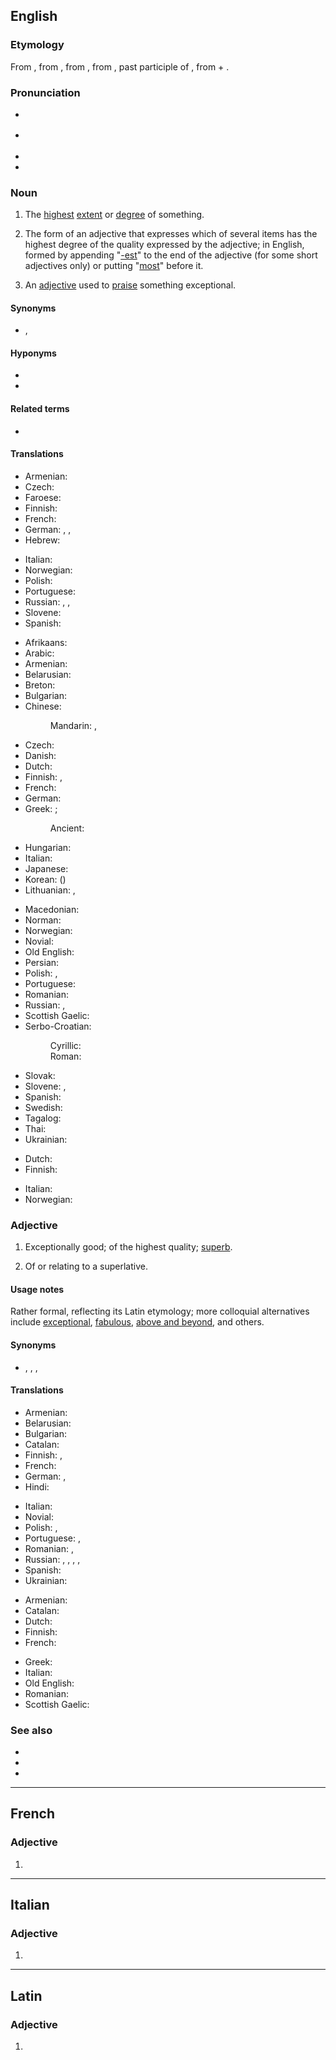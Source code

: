 {{also|Superlative}}
==English==
{{was wotd|2008|March|11}}
{{wikipedia}}

===Etymology===
From {{etyl|enm|en}} {{m|enm|superlatyf}}, from {{etyl|fro|en}} {{m|fro|superlatif}}, from {{etyl|LL.|en}} {{m|la|superlātīvus}}, from {{etyl|la|en}} {{m|la|superlātus||extravagant, of hyperbole}}, past participle of {{m|la|superfero||carry over}}, from {{m|la|super||above}} + {{m|la|fero||bear, carry}}.

===Pronunciation===
* {{a|RP}} {{IPA|/suːˈpɜː.lə.tɪv/|/sjuːˈpɜː.lə.tɪv/|lang=en}}
* {{a|US}} {{IPA|/suˈpɝː.lə.tɪv/|lang=en}}
* {{audio|en-us-superlative.ogg|Audio (US)|lang=en}}
* {{audio|en-au-superlative.ogg|Audio (AU)|lang=en}}

===Noun===
{{en-noun}}

# The [[highest]] [[extent]] or [[degree]] of something.
# {{lb|en|grammar}} The form of an adjective that expresses which of several items has the highest degree of the quality expressed by the adjective; in English, formed by appending "[[-est]]" to the end of the adjective (for some short adjectives only) or putting "[[most]]" before it.
#: {{ux|en|The '''superlative''' of "big" is "biggest".}}
# {{lb|en|informal}} An [[adjective]] used to [[praise]] something exceptional.
#: {{ux|en|Daniel is amazing, wonderful, fantastic, and many other '''superlatives''' I can’t think of right now!}}

====Synonyms====
* {{sense|highest degree}} {{l|en|acme}}, {{l|en|peak}}

====Hyponyms====
* {{l|en|absolute superlative}}
* {{l|en|relative superlative}}

====Related terms====
* {{l|en|superlative degree}}

====Translations====
{{trans-top|highest degree of something}}
* Armenian: {{t+|hy|գերադրական}}
* Czech: {{t+|cs|superlativ}}
* Faroese: {{t|fo|hástig|n}}
* Finnish: {{t+|fi|huippu}}
* French: {{t+|fr|summum|m}}
* German: {{t+|de|Superlativ|m}}, {{t+|de|Höchststufe|f}}, {{t+|de|Meiststufe}}
* Hebrew: {{t|he|מופלג}}
{{trans-mid}}
* Italian: {{t+|it|superlativo}}
* Norwegian: {{t+|no|superlativ}}
* Polish: {{t|pl|superlatyw|m-in}}
* Portuguese: {{t+|pt|superlativo}}
* Russian: {{t|ru|[[высший|вы́сшая]] [[то́чка]]|f}}, {{t+|ru|кульмина́ция|f}}, {{t+|ru|верши́на|f}}
* Slovene: {{t|sl|presežek|m}}
* Spanish: {{t+|es|superlativo}}
{{trans-bottom}}

{{trans-top|form of adjective expressing "most"}}
* Afrikaans: {{t+|af|superlatief}}
* Arabic: {{t|ar|دَرَجَة فَائِقَة|f|tr=daraja fāʾiqa}}
* Armenian: {{t+|hy|գերադրական}}
* Belarusian: {{t|be|найвышэ́йшая ступе́нь|f}}
* Breton: {{t+|br|derez-uhelañ|m}}
* Bulgarian: {{t|bg|превъзхо́дна сте́пен|f}}
* Chinese:
*: Mandarin: {{t+|cmn|最高級|sc=Hani}}, {{t+|cmn|最高级|tr=zuìgāojí|sc=Hani}}
* Czech: {{t+|cs|superlativ|m}}
* Danish: {{t+|da|superlativ}}
* Dutch: {{t+|nl|superlatief|m}}
* Finnish: {{t+|fi|superlatiivi}}, {{t|fi|yliaste}}
* French: {{t+|fr|superlatif|m}}
* German: {{t+|de|Superlativ|m}}
* Greek: {{qualifier|degree}} {{t+|el|υπερθετικός|m}}; {{t+|el|υπερθετικό|n}}
*: Ancient: {{t|grc|ὑπερθετικός|m}}
* Hungarian: {{t+|hu|felsőfok}}
* Italian: {{t+|it|superlativo|m}}
* Japanese: {{t+|ja|最上級|tr=さいじょうきゅう, saijōkyū}}
* Korean: {{t+|ko|최상급}} ({{t+|ko|最上級}})
* Lithuanian: {{t+|lt|aukščiausiasis laipsnis|m}}, {{t+|lt|aukščiausiasis|m}}
{{trans-mid}}
* Macedonian: {{t|mk|суперлатив|m}}
* Norman: {{t|nrf|supèrlatif|m}}
* Norwegian: {{t+|no|superlativ|m}}
* Novial: {{t|nov|superlative}}
* Old English: {{t|ang|oferstīgendlīċ}}
* Persian: {{t+|fa|صفت برترین|tr=sefat-e bartarin}}
* Polish: {{t+|pl|stopień najwyższy|m-in}}, {{t|pl|superlatyw|m}}
* Portuguese: {{t+|pt|superlativo|m}}
* Romanian: {{t+|ro|superlativ|m|n}}
* Russian: {{t+|ru|превосхо́дная сте́пень|f}}, {{t+|ru|супе́рлятив|m}}
* Scottish Gaelic: {{t|gd|feabhasach|m}}
* Serbo-Croatian:
*: Cyrillic: {{t|sh|су̏перлатӣв|m}}
*: Roman: {{t+|sh|sȕperlatīv|m}}
* Slovak: {{t|sk|superlativ|m}}
* Slovene: {{t|sl|presežnik|m}}, {{t|sl|superlativ|m}}
* Spanish: {{t+|es|superlativo|m}}
* Swedish: {{t+|sv|superlativ|n}}
* Tagalog: {{t|tl|pasukdol}}
* Thai: {{t|th|ชั้นเยี่ยม}}
* Ukrainian: {{t+|uk|найви́щий сту́пінь|m}}
{{trans-bottom}}

{{trans-top|adjective used to praise}}
* Dutch: {{t+|nl|overtreffende trap}}
* Finnish: {{t+|fi|superlatiivi}}
{{trans-mid}}
* Italian: {{t+|it|superlativo|m}}
* Norwegian: {{t+|no|superlativ|n}}
{{trans-bottom}}

===Adjective===
{{en-adj|-}}

# Exceptionally good; of the highest quality; [[superb]].
# {{lb|en|grammar}} Of or relating to a superlative.

====Usage notes====
Rather formal, reflecting its Latin etymology; more colloquial alternatives include [[exceptional]], [[fabulous]], [[above and beyond]], and others.

====Synonyms====
* {{sense|exceptionally good}} {{l|en|above and beyond}}, {{l|en|exceptional}}, {{l|en|extraordinary}}, {{l|en|superb}}

====Translations====
{{trans-top|exceptionally good}}
* Armenian: {{t+|hy|գերադրական}}
* Belarusian: {{t|be|найвышэ́йшы}}
* Bulgarian: {{t+|bg|превъзхо́ден}}
* Catalan: {{t+|ca|superlatiu}}
* Finnish: {{t+|fi|erinomainen}}, {{t+|fi|häikäisevä}}
* French: {{t+|fr|suprême}}
* German: {{t+|de|höchst}}, {{t+|de|hervorragend}}
* Hindi: {{t|hi|सर्वोत्कृष्ट}}
{{trans-mid}}
* Italian: {{t+|it|superlativo|m}}
* Novial: {{t|nov|superlativi}}
* Polish: {{t+|pl|doskonały}}, {{t+|pl|znakomity}}
* Portuguese: {{t+|pt|supremo}}, {{t+|pt|superlativo}}
* Romanian: {{t+|ro|suprem}}, {{t+|ro|superlativ}}
* Russian: {{t+|ru|высоча́йший}}, {{t+|ru|велича́йший}}, {{t+|ru|превосхо́дный}}, {{t+|ru|наивы́сший}}, {{t+|ru|вы́сший}}
* Spanish: {{t+|es|supremo}}
* Ukrainian: {{t+|uk|найви́щий}}
{{trans-bottom}}

{{trans-top|of or pertaining to a superlative}}
* Armenian: {{t+|hy|գերադրական}}
* Catalan: {{t+|ca|superlatiu}}
* Dutch: {{t+|nl|overtreffende trap}}
* Finnish: {{t|fi|superlatiivinen}}
* French: {{t+|fr|superlatif|m}}
{{trans-mid}}
* Greek: {{t+|el|υπερθετικός}}
* Italian: {{t+|it|superlativo|m}}
* Old English: {{t|ang|oferstīgendlīċ}}
* Romanian: {{t+|ro|superlativ}}
* Scottish Gaelic: {{t|gd|feabhasach}}
{{trans-bottom}}

===See also===
* {{l|en|absolute}}
* {{l|en|comparative}}
* {{l|en|elative}}

----

==French==

===Adjective===
{{head|fr|adjective form}}

# {{feminine singular of|superlatif|lang=fr}}

----

==Italian==

===Adjective===
{{head|it|adjective form}}

# {{feminine plural of|superlativo|lang=it}}

----

==Latin==

===Adjective===
{{la-adj-form|superlātīve}}

# {{inflection of|superlātīvus||voc|m|s|lang=la}}